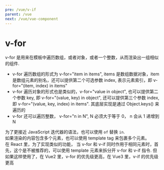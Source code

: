 ```yaml
---
pre: /vue/v-if
parent: /vue
next: /vue/vue-component
---
```

# v-for
v-for 是用来在模板中遍历数组，或者对象，或者一个整数，从而渲染出一组相似的组件.
<CodePen html="/code/v-for/v-for.html" deps="/code/v-for/v-for.json" code="/code/v-for/v-for.js"/>

* v-for 遍历数组的形式为 v-for="item in items", items 是数组数据对象，item 是数组元素的别名，还可以提供第二个可选参数 index, 表示元素索引，即 v-for="(item, index) in items"  
* v-for 遍历对象的形式也是类似的，v-for="value in object", 也可以提供第二个参数 key, 即 v-for="(value, key) in object", 还可以提供第三个参数 index, 即 v-for="(value, key, index) in items". 其底层实现是通过 Object.keys() 来遍历的
* v-for 还可以遍历整数， v-for="n in N", N 必须大于等于 0， n 会从 1 递增到 N

为了更接近 JavaScript 迭代器的语法，也可以使用 <code>of</code> 替换 <code>in</code>.  
如果渲染的内容包含多个元素，也可以使用 template tag 来包裹多个元素。  
在 React 里，为了实现类似的功能，
<CodePen html="/code/v-for/v-for.html" deps="/code/v-for/v-for.json" code="/code/v-for/v-for-react.js" type="babel"/>
当 v-for 和 v-if 同时作用于相同元素时，首先，这个是不被推荐的，可以使用 template 元素来拆分开 v-for 和 v-if 指令. 但如果这样使用了，在 Vue2 里，v-for 的优先级更高，在 Vue3 里，v-if 的优先级更高
